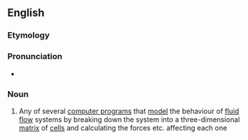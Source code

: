 ==English==

===Etymology===
{{prefix|en|hydro|code}}

===Pronunciation===
* {{audio|en|en-uk-hydrocode.ogg|Audio (UK)}}

===Noun===
{{en-noun}}

# {{lb|en|computing}} Any of several [[computer program]]s that [[model]] the behaviour of [[fluid]] [[flow]] systems by breaking down the system into a three-dimensional [[matrix]] of [[cell]]s and calculating the forces etc. affecting each one